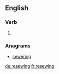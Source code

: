 ==English==

===Verb===
{{head|en}}

# {{present participle of|resew}}

===Anagrams===
* [[sewering#English|sewering]]

[[de:resewing]]
[[fr:resewing]]